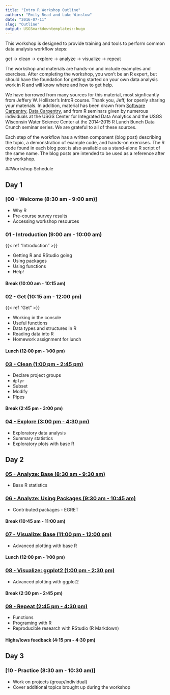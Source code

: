 ```yaml
---
title: "Intro R Workshop Outline"
authors: "Emily Read and Luke Winslow"
date: "2016-07-11"
slug: "Outline"
output: USGSmarkdowntemplates::hugo
---
```


This workshop is designed to provide training and tools to perform common data analysis workflow steps: 

get -> clean -> explore -> analyze -> visualize -> repeat

The workshop and materials are hands-on and include examples and exercises. After completing the workshop, you won't be an R expert, but should have the foundation for getting started on your own data analysis work in R and will know where and how to get help. 

We have borrowed from many sources for this material, most signficantly from Jeffery W. Hollister's IntroR course. Thank you, Jeff, for openly sharing your materials. In addition, material has been drawn from [Software Carpentry](http://software-carpentry.org), [Data Carpentry](http://datacarpentry.org/), and from R seminars given by numerous individuals at the USGS Center for Integrated Data Analytics and the USGS Wisconsin Water Science Center at the 2014-2015 R Lunch Bunch Data Crunch seminar series. We are grateful to all of these sources.

Each step of the workflow has a written component (blog post) describing the topic, a demonstration of example code, and hands-on exercises. The R code found in each blog post is also available as a stand-alone R script of the same name. The blog posts are intended to be used as a reference after the workshop. 

##Workshop Schedule

## Day 1

### [00 - Welcome (8:30 am - 9:00 am)]

- Why R
- Pre-course survey results
- Accessing workshop resources

### 01 - Introduction (9:00 am - 10:00 am)
{{< ref "Introduction" >}}

- Getting R and RStudio going
- Using packages
- Using functions
- Help!

#### Break (10:00 am - 10:15 am)

### 02 - Get (10:15 am - 12:00 pm)
{{< ref "Get" >}}

- Working in the console
- Useful functions
- Data types and structures in R
- Reading data into R
- Homework assignment for lunch

#### Lunch (12:00 pm - 1:00 pm)

### [03 - Clean (1:00 pm - 2:45 pm)](Clean)

- Declare project groups
- `dplyr` 
- Subset
- Modify
- Pipes

#### Break (2:45 pm - 3:00 pm)

### [04 - Explore (3:00 pm - 4:30 pm)](Explore)

- Exploratory data analysis
- Summary statistics
- Exploratory plots with base R

## Day 2

### [05 - Analyze: Base (8:30 am - 9:30 am)](E_Analyze.html)

- Base R statistics

### [06 - Analyze: Using Packages (9:30 am - 10:45 am)](F_Analyze.html)

- Contributed packages - EGRET

#### Break (10:45 am - 11:00 am)

### [07 - Visualize: Base (11:00 pm - 12:00 pm)](G_Visualize.html)

- Advanced plotting with base R

#### Lunch (12:00 pm - 1:00 pm)

### [08 - Visualize: ggplot2 (1:00 pm - 2:30 pm)](H_Visualize.html)

- Advanced plotting with ggplot2

#### Break (2:30 pm - 2:45 pm)

### [09 - Repeat (2:45 pm - 4:30 pm)](I_Repeat-Reproduce.html)

- Functions
- Programing with R
- Reproducible research with RStudio (R Markdown)

#### Highs/lows feedback (4:15 pm - 4:30 pm)

## Day 3

### [10 - Practice (8:30 am - 10:30 am)]

- Work on projects (group/individual)
- Cover additional topics brought up during the workshop
